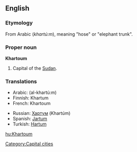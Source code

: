 ==English==
===Etymology===
From Arabic {{ARchar|[[خرطوم]]}} (''khartú:m''), meaning "hose" or "elephant trunk".

===Proper noun===
'''Khartoum'''

# Capital of the [[Sudan]].

===Translations===
{{top}}
*Arabic: {{ARchar|[[الخرطوم]]}} (al-khartú:m) {{m}}
*Finnish: Khartum
*French: Khartoum
{{mid}}
*Russian: [[Хартум]] (Khartúm) {{m}}
*Spanish: [[Jartum]] {{m}}
*Turkish: [[Hartum]]
{{bottom}}

[[Category:Capital cities]]

[[hu:Khartoum]]